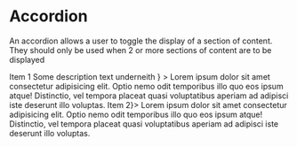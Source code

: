 
<Meta title="2. Components|Accordion" component={Accordion} />

# Accordion

An accordion allows a user to toggle the display of a section of content. They should only be used when 2 or more sections of content are to be displayed

<Preview>
    <Story name="Default">
        <Theme>
            <Accordion>
                <AccordionItem
                    header={
                        <React.Fragment>
                            <Typography mb={0} as="h2">
                                Item 1
                            </Typography>
                            <Typography as="p" mb={0}>
                                Some description text underneith
                            </Typography>
                        </React.Fragment>
                    }
                >
                    <Typography as="p" mb={0}>
                        Lorem ipsum dolor sit amet consectetur adipisicing elit.
                        Optio nemo odit temporibus illo quo eos ipsum atque!
                        Distinctio, vel tempora placeat quasi voluptatibus
                        aperiam ad adipisci iste deserunt illo voluptas.
                    </Typography>
                </AccordionItem>
                <AccordionItem header={<Typography as="h2">Item 2</Typography>}>
                    <Typography as="p" mb={0}>
                        Lorem ipsum dolor sit amet consectetur adipisicing elit.
                        Optio nemo odit temporibus illo quo eos ipsum atque!
                        Distinctio, vel tempora placeat quasi voluptatibus
                        aperiam ad adipisci iste deserunt illo voluptas.
                    </Typography>
                </AccordionItem>
            </Accordion>
        </Theme>
    </Story>
</Preview>
